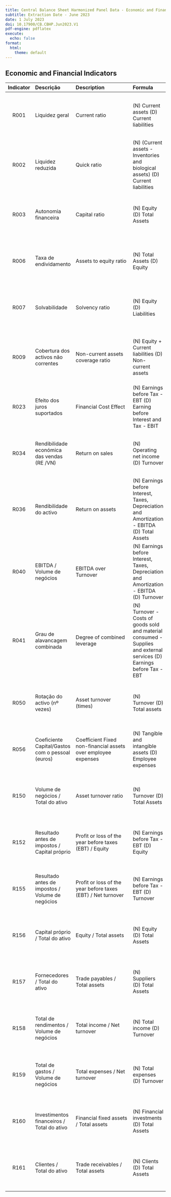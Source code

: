 ---
title: Central Balance Sheet Harmonized Panel Data - Economic and Financial Indicators
subtitle: Extraction Date - June 2023
date: 1 July 2023
doi: 10.17900/CB.CBHP.Jun2023.V1
pdf-engine: pdflatex
execute:
  echo: false
format:
  html:
    theme: default
---

## Economic and Financial Indicators

| Indicator | Descrição | Description | Formula |  | Detailed Formula |
| :---: | :----------- | :------------- | :--------------------- | :--------------------- | :--------------------- |
| R001 | Liquidez geral  | Current ratio  | (N) Current assets (D) Current liabilities | B029/B089 | CASE WHEN [B089]<=0 OR ABS([B029]/[B089])>100 THEN NULL ELSE CASE WHEN [B029] =0 THEN 0 ELSE ([B029]/[B089]) END END |"
| R002 | Liquidez reduzida  | Quick ratio  | (N) (Current assets - Inventories and biological assets) (D) Current liabilities | (B029-B032)/B089 | CASE WHEN [B089]<=0 OR ABS(([B029]-[B032])/[B089])>100 THEN NULL ELSE CASE WHEN ([B029]-[B032]) =0 THEN 0 ELSE (([B029]-[B032])/[B089]) END END |"
| R003 | Autonomia financeira | Capital ratio | (N) Equity (D) Total Assets | B061/B001 | CASE WHEN [B001]<=0 OR ABS([B061]/[B001])>100 THEN NULL ELSE CASE WHEN [B061] =0 THEN 0 ELSE ([B061]/[B001]) END END |"
| R006 | Taxa de endividamento  | Assets to equity ratio  | (N) Total Assets (D) Equity | B001/B061 | CASE WHEN [B061]<=0 OR ABS([B001]/[B061])>100 THEN NULL ELSE CASE WHEN [B001]=0 THEN 0 ELSE ([B001]/[B061]) END END |"
| R007 | Solvabilidade | Solvency ratio | (N) Equity (D) Liabilities | B061/B080 | CASE WHEN [B080]<=0 OR ABS([B061]/[B080])>100 THEN NULL ELSE CASE WHEN [B061] =0 THEN 0 ELSE ([B061]/[B080]) END END |"
| R009 | Cobertura dos activos não correntes  | Non-current assets coverage ratio  | (N) Equity + Current liabilities (D) Non-current assets | (B061+B081)/B004 | CASE WHEN [B004]<=0 OR ABS(([B061]+[B081])/[B004])>100 THEN NULL ELSE CASE WHEN ([B061]+[B081]) =0 THEN 0 ELSE (([B061]+[B081])/[B004]) END END |"
| R023 | Efeito dos juros suportados  | Financial Cost Effect  | (N) Earnings before Tax - EBT (D) Earning before Interest and Tax - EBIT | D086/D085 | CASE WHEN [D085]<=0 OR ABS([D086]/[D085])>100 THEN NULL ELSE CASE WHEN [D086] =0 THEN 0 ELSE ([D086]/[D085]) END END |"
| R034 | Rendibilidade económica das vendas  (RE /VN) | Return on sales  | (N) Operating net income (D) Turnover | D082/D001 | CASE WHEN [D001]<=0 OR ABS([D082]/[D001])>100 THEN NULL ELSE CASE WHEN [D082] =0 THEN 0 ELSE ([D082]/[D001]) END END |"
| R036 | Rendibilidade do activo | Return on assets  | (N) Earnings before Interest, Taxes, Depreciation and Amortization - EBITDA (D) Total Assets | D084/B001 | CASE WHEN [B001]<=0 OR ABS([D084]/[B001])>100 THEN NULL ELSE CASE WHEN [D084] =0 THEN 0 ELSE ([D084]/[B001]) END END |"
| R040 | EBITDA / Volume de negócios | EBITDA over Turnover  | (N) Earnings before Interest, Taxes, Depreciation and Amortization - EBITDA (D) Turnover | D084/D001 | CASE WHEN [D001]<=0 OR ABS([D084]/[D001])>100 THEN NULL ELSE CASE WHEN [D084] =0 THEN 0 ELSE ([D084]/[D001]) END END |"
| R041 | Grau de alavancagem combinada | Degree of combined leverage | (N) Turnover - Costs of goods sold and material consumed - Supplies and external services (D) Earnings before Tax - EBT | (D001-D025-D026)/D086 | CASE WHEN [D086]<=0 OR ([D001]-[D025]-[D026])<0 OR ABS(([D001]-[D025]-[D026])/[D086])>100 THEN NULL ELSE CASE WHEN ([D001]-[D025]-[D026]) =0 THEN 0 ELSE ([D001]-[D025]-[D026])/[D086] END END |"
| R050 | Rotação do activo (nº vezes) | Asset turnover (times) | (N) Turnover (D) Total assets | D001/B001 | CASE WHEN [B001]<=0 OR ABS([D001]/[B001])>100 THEN NULL ELSE CASE WHEN [D001] =0 THEN 0 ELSE ([D001]/[B001]) END END |"
| R056 | Coeficiente Capital/Gastos com o pessoal (euros) | Coefficient Fixed non-financial assets over employee expenses | (N) Tangible and intangible assets (D) Employee expenses | B005/D029 | CASE WHEN [D029]<=0 OR [B005]<0 OR ABS([B005]/[D029])>100 THEN NULL ELSE CASE WHEN [B005] =0 THEN 0 ELSE ([B005]/[D029]) END END |"
| R150 | Volume de negócios / Total do ativo  | Asset turnover ratio  | (N) Turnover (D) Total Assets | D001/B001 | CASE WHEN [B001] <= 0 OR ABS([D001]/[B001])>100 THEN NULL ELSE CASE WHEN [D001] = 0 THEN 0 ELSE ([D001]/[B001]) END END |"
| R152 | Resultado antes de impostos  / Capital próprio  | Profit or loss of the year before taxes (EBT) / Equity  | (N) Earnings before Tax - EBT (D) Equity | D086/B061 | CASE WHEN [B061] <= 0 OR ABS([D086]/[B061])>100 THEN NULL ELSE CASE WHEN [D086] = 0 THEN 0 ELSE ([D086]/[B061]) END END |"
| R155 | Resultado antes de impostos  / Volume de negócios  | Profit or loss of the year before taxes (EBT) / Net turnover  | (N) Earnings before Tax - EBT (D) Turnover | D086/D001 | CASE WHEN [D001] <= 0 OR ABS([D086]/[D001])>100 THEN NULL ELSE CASE WHEN [D086] = 0 THEN 0 ELSE ([D086]/[D001]) END END |"
| R156 | Capital próprio / Total do ativo  | Equity / Total assets  | (N) Equity (D) Total Assets | B061/B001 | CASE WHEN [B001] <= 0 OR ABS([B061]/[B001])>100 THEN NULL ELSE CASE WHEN [B061] = 0 THEN 0 ELSE ([B061]/[B001]) END END |"
| R157 | Fornecedores / Total do ativo  | Trade payables / Total assets  | (N) Suppliers (D) Total Assets | B093/B001 | CASE WHEN [B001] <= 0 OR ABS([B093]/[B001])>100 THEN NULL ELSE CASE WHEN [B093] = 0 THEN 0 ELSE ([B093]/[B001]) END END |"
| R158 | Total de rendimentos / Volume de negócios  | Total income / Net turnover  | (N) Total income (D) Turnover | D021/D001 | CASE WHEN [D001] <= 0 OR ABS([D021]/[D001])>100 THEN NULL ELSE CASE WHEN [D021] = 0 THEN 0 ELSE ([D021]/[D001]) END END |"
| R159 | Total de gastos / Volume de negócios  | Total expenses / Net turnover  | (N) Total expenses (D) Turnover | D062/D001 | CASE WHEN [D001] <= 0 OR ABS([D062]/[D001])>100 THEN NULL ELSE CASE WHEN [D062] = 0 THEN 0 ELSE ([D062]/[D001]) END END |"
| R160 | Investimentos financeiros / Total do ativo  | Financial fixed assets / Total assets  | (N) Financial investments (D) Total Assets | B025/B001 | CASE WHEN [B001] <= 0 OR [B025] < 0 OR ABS([B025]/[B001])>100 THEN NULL ELSE CASE WHEN [B025] = 0 THEN 0 ELSE ([B025]/[B001]) END END |"
| R161 | Clientes  / Total do ativo  | Trade receivables / Total assets  | (N) Clients (D) Total Assets | B041/B001 | CASE WHEN [B001] <= 0 OR ABS([B041]/[B001])>100 THEN NULL ELSE CASE WHEN [B041] = 0 THEN 0 ELSE ([B041]/[B001]) END END |"
